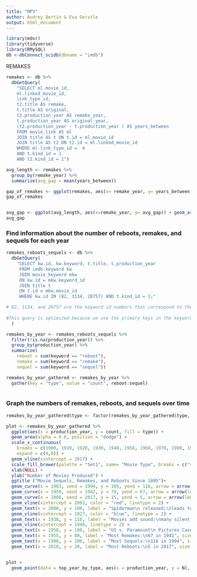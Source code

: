 ```yaml
---
title: "MP3"
author: Audrey Bertin & Eva Gerstle
output: html_document
---
```


```r
library(mdsr)
library(tidyverse)
library(RMySQL)
db <-dbConnect_scidb(dbname = "imdb")

```
REMAKES 
```r

remakes <- db %>% 
  dbGetQuery(
    "SELECT ml.movie_id, 
    ml.linked_movie_id, 
    link_type_id, 
    t2.title AS remake, 
    t.title AS original, 
    t2.production_year AS remake_year,
    t.production_year AS original_year,
    (t2.production_year - t.production_year ) AS years_between
    FROM movie_link AS ml
    JOIN title AS t ON t.id = ml.movie_id
    JOIN title AS t2 ON t2.id = ml.linked_movie_id
    WHERE ml.link_type_id =  4
    AND t.kind_id = 1
    AND t2.kind_id = 1")

```

```r

avg_length <- remakes %>%
  group_by(remake_year) %>%
  summarize(avg_gap = mean(years_between))

```

```r
gap_of_remakes <- ggplot(remakes, aes(x= remake_year, y= years_between)) + geom_point(alpha= .5)
gap_of_remakes


avg_gap <- ggplot(avg_length, aes(x=remake_year, y= avg_gap)) + geom_area()
avg_gap
```


### Find information about the number of reboots, remakes, and sequels for each year

```r

remakes_reboots_sequels <- db %>%
  dbGetQuery(
    "SELECT kw.id, kw.keyword, t.title, t.production_year 
     FROM imdb.keyword kw
     JOIN movie_keyword mkw 
     ON kw.id = mkw.keyword_id
     JOIN title t
     ON t.id = mkw.movie_id
     WHERE kw.id IN (82, 1134, 20757) AND t.kind_id = 1;"

# 82, 1134, and 20757 are the keyword id numbers that correspond to the      keywords remake, reboot, and sequel.
    
#This query is optimized because we use the primary keys in the keyword      and title tables to join. When we use "where" to select the IDs from         title and keyword, SQL only has to look at 1 and 3 rows, respectively. On movie keyword, keyword id is indexed, so we only have to look at 32 rows     when referencing that table! Therefore, this query is extremely fast.
  )

remakes_by_year <- remakes_reboots_sequels %>%
  filter(!is.na(production_year)) %>%
  group_by(production_year) %>%
  summarize(
    reboot = sum(keyword == "reboot"),
    remake = sum(keyword == "remake"),
    sequel = sum(keyword == "sequel"))

remakes_by_year_gathered <- remakes_by_year %>%
  gather(key = "type", value = "count", reboot:sequel)



```

### Graph the numbers of remakes, reboots, and sequels over time

```r

remakes_by_year_gathered$type <- factor(remakes_by_year_gathered$type, levels = c("sequel", "remake", "reboot"))

plot <- remakes_by_year_gathered %>%
  ggplot(aes(x = production_year, y = count, fill = type)) +
  geom_area(alpha = 0.6, position = "dodge") +
  scale_x_continuous(
    breaks = c(1900, 1910, 1920, 1930, 1940, 1950, 1960, 1970, 1980, 1990, 2000, 2010, 2020),
    expand = c(0,0)) + 
  geom_vline(xintercept = 2017) +
  scale_fill_brewer(palette = "Set1", name= "Movie Type", breaks = c("sequel","remake", "reboot"), labels = c("Sequel", "Remake", "Reboot")) +
  xlab(NULL) +
  ylab("Number of Movies Produced") +
  ggtitle ("Movie Sequels, Remakes, and Reboots Since 1895")+
  geom_curve(x = 1983, xend = 1994, y = 105, yend = 116, arrow = arrow(length = unit(0.3,"cm")), curvature = -0.5) +
  geom_curve(x = 1950, xend = 1942, y = 78, yend = 67, arrow = arrow(length = unit(0.3, "cm")), curvature = -0.5) +
  geom_curve(x = 2008, xend = 2017, y = 15, yend = 5, arrow = arrow(length = unit(0.3, "cm")), curvature = 0.5) +
  geom_vline(xintercept = 2002, color = "red", linetype = 2) +
  geom_text(x = 2008, y = 100, label = "Spiderman\n released;\nleads to\nsuperhero\nmovie boom", color = "red", size = 4) + 
  geom_vline(xintercept = 1927, color = "blue", linetype = 2) +
  geom_text(x = 1938, y = 110, label = "Movies add sound;\nmany silent films\nstart being remade", color = "blue", size = 4) +
  geom_vline(xintercept = 1948, linetype = 2) + 
  geom_text(x = 1958, y = 108, label = "US v. Paramount\n Pictures Case\nBreaks Up\nStudio System", size = 4) +
  geom_text(x = 1955, y = 80, label = "Most Remakes:\n67 in 1941", size = 4) +
  geom_text(x = 1980, y = 100, label = "Most Sequels:\n116 in 1994", size = 4) +
  geom_text(x = 2010, y = 20, label = "Most Reboots:\n5 in 2017", size = 4) 


plot +
  geom_point(data = top_year_by_type, aes(x = production_year, y = N), shape = 21, size = 1, fill = "white", color = "black") 

```


